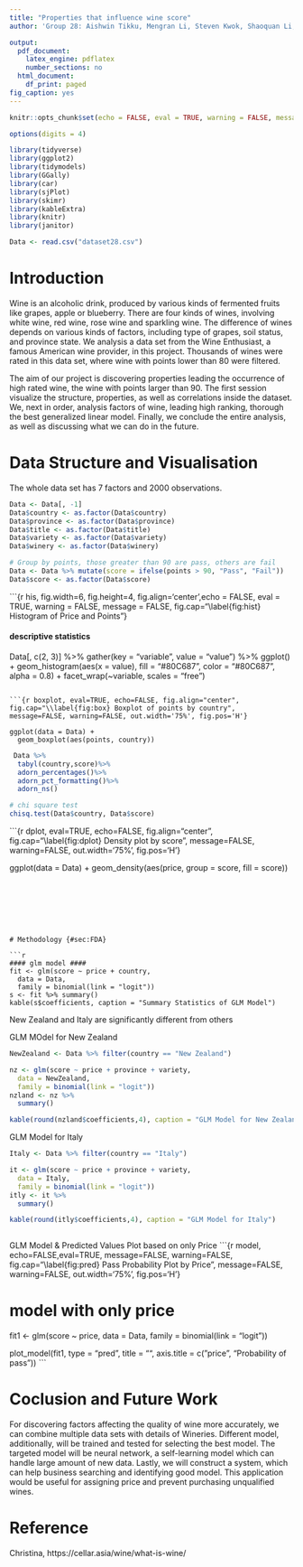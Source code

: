 ```yaml
---
title: "Properties that influence wine score"
author: 'Group 28: Aishwin Tikku, Mengran Li, Steven Kwok, Shaoquan Li, Shuning Li'

output:
  pdf_document:
    latex_engine: pdflatex
    number_sections: no
  html_document:
    df_print: paged
fig_caption: yes
---
```


```r
knitr::opts_chunk$set(echo = FALSE, eval = TRUE, warning = FALSE, message = FALSE, comment = NA, fig.pos = 'H')

options(digits = 4)
```


```r
library(tidyverse)
library(ggplot2)
library(tidymodels)
library(GGally)
library(car)
library(sjPlot)
library(skimr)
library(kableExtra)
library(knitr)
library(janitor)
```


``` r
Data <- read.csv("dataset28.csv")
```


# Introduction {#sec:Intro}

Wine is an alcoholic drink, produced by various kinds of fermented fruits like grapes, apple or blueberry. There are four kinds of wines, involving white wine, red wine, rose wine and sparkling wine. The difference of wines depends on various kinds of factors, including type of grapes, soil status, and province state. We analysis a data set from the Wine Enthusiast, a famous American wine provider, in this project. Thousands of wines were rated in this data set, where wine with points lower than 80 were filtered.

The aim of our project is discovering properties leading the occurrence of high rated wine, the wine with points larger than 90. The first session visualize the structure, properties, as well as correlations inside the dataset. We, next in order, analysis factors of wine, leading high ranking, thorough the best generalized linear model. Finally, we conclude the entire analysis, as well as discussing what we can do in the future.

# Data Structure and Visualisation {#sec:DSV}
The whole data set has 7 factors and 2000 observations.
```r

Data <- Data[, -1]
Data$country <- as.factor(Data$country)
Data$province <- as.factor(Data$province)
Data$title <- as.factor(Data$title)
Data$variety <- as.factor(Data$variety)
Data$winery <- as.factor(Data$winery)

# Group by points, those greater than 90 are pass, others are fail
Data <- Data %>% mutate(score = ifelse(points > 90, "Pass", "Fail"))
Data$score <- as.factor(Data$score)
```


```{r his, fig.width=6, fig.height=4, fig.align='center',echo = FALSE, eval = TRUE, warning = FALSE, message = FALSE, fig.cap="\\label{fig:hist} Histogram of Price and Points"}


#### descriptive statistics ####
Data[, c(2, 3)] %>%
  gather(key = "variable", value = "value") %>%
  ggplot() +
  geom_histogram(aes(x = value), fill = "#80C687", color = "#80C687", alpha = 0.8) +
  facet_wrap(~variable, scales = "free")

```

```{r boxplot, eval=TRUE, echo=FALSE, fig.align="center", fig.cap="\\label{fig:box} Boxplot of points by country", message=FALSE, warning=FALSE, out.width='75%', fig.pos='H'}

ggplot(data = Data) +
  geom_boxplot(aes(points, country))

```

```r
 Data %>%
  tabyl(country,score)%>%
  adorn_percentages()%>%
  adorn_pct_formatting()%>%
  adorn_ns()

```


```r


# chi square test
chisq.test(Data$country, Data$score)

```



```{r dplot, eval=TRUE, echo=FALSE, fig.align="center", fig.cap="\\label{fig:dplot} Density plot by score", message=FALSE, warning=FALSE, out.width='75%', fig.pos='H'}


ggplot(data = Data) +
  geom_density(aes(price, group = score, fill = score))

```







# Methodology {#sec:FDA}

```r
#### glm model ####
fit <- glm(score ~ price + country,
  data = Data,
  family = binomial(link = "logit"))
s <- fit %>% summary()
kable(s$coefficients, caption = "Summary Statistics of GLM Model")
```
New Zealand and Italy are significantly different from others


GLM MOdel for New Zealand
```r

NewZealand <- Data %>% filter(country == "New Zealand")

nz <- glm(score ~ price + province + variety,
  data = NewZealand,
  family = binomial(link = "logit"))
nzland <- nz %>% 
  summary()

kable(round(nzland$coefficients,4), caption = "GLM Model for New Zealand")

```

GLM Model for Italy
```r

Italy <- Data %>% filter(country == "Italy")

it <- glm(score ~ price + province + variety,
  data = Italy,
  family = binomial(link = "logit"))
itly <- it %>% 
  summary()

kable(round(itly$coefficients,4), caption = "GLM Model for Italy")
  
```



GLM Model & Predicted Values Plot based on only Price
```{r model, echo=FALSE,eval=TRUE, message=FALSE, warning=FALSE, fig.cap="\\label{fig:pred} Pass Probability Plot by Price", message=FALSE, warning=FALSE, out.width='75%', fig.pos='H'}

# model with only price

fit1 <- glm(score ~ price,
  data = Data,
  family = binomial(link = "logit"))

plot_model(fit1,
  type = "pred", title = "",
  axis.title = c("price", "Probability of pass"))
```

# Coclusion and Future Work {#sec:CFW}

For discovering factors affecting the quality of wine more accurately, we can combine multiple data sets with details of Wineries. Different model, additionally, will be trained and tested for selecting the best model. The targeted model will be neural network, a self-learning model which can handle large amount of new data. Lastly, we will construct a system, which can help business searching and identifying good model. This application would be useful for assigning price and prevent purchasing unqualified wines.

# Reference {#sec:Ref}

 Christina, https://cellar.asia/wine/what-is-wine/